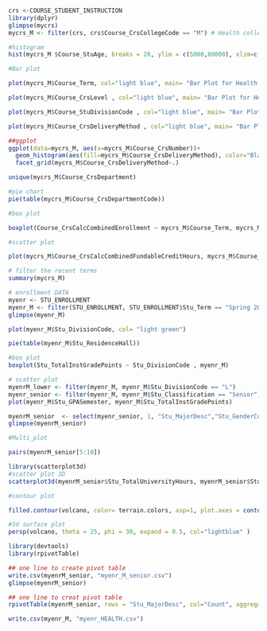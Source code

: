 


```{r}
crs <-COURSE_STUDENT_INSTRUCTION
library(dplyr)
glimpse(mycrs)
mycrs_M <- filter(crs, crs$Course_CrsCollegeCode == "M") # Health college

#histogram
hist(mycrs_M $Course_StuAge, breaks = 20, ylim = c(5000,80000), xlim=c(15,80),col = "Blue", main = "Histogram of Students Age in Health College")
```

```{r}
#Bar plot

plot(mycrs_M$Course_Term, col="light blue", main= "Bar Plot for Health of College" )
```

```{r}
plot(mycrs_M$Course_CrsLevel , col="light blue", main= "Bar Plot for Health of College" )


```

```{r}
plot(mycrs_M$Course_StuDivisionCode , col="light blue", main= "Bar Plot for Health of College" )
```
```{r}
plot(mycrs_M$Course_CrsDeliveryMethod , col="light blue", main= "Bar Plot for Health of College" )

```

```{r}
##ggplot
ggplot(data=mycrs_M, aes(x=mycrs_M$Course_CrsNumber))+
  geom_histogram(aes(fill=mycrs_M$Course_CrsDeliveryMethod), color="Black", bins = 20)+
  facet_grid(mycrs_M$Course_CrsDeliveryMethod~.)
```



```{r}
unique(mycrs_M$Course_CrsDepartment)

```
```{r}
#pie chart
pie(table(mycrs_M$Course_CrsDepartmentCode))
```

```{r}
#box plot

boxplot(Course_CrsCalcCombinedEnrollment ~ mycrs_M$Course_Term, mycrs_M)
```

```{r}

#scatter plot

plot(mycrs_M$Course_CrsCalcCombinedFundableCreditHours, mycrs_M$Course_CrsEnrollment)

```

```{r}
# filter the recent terms
summary(mycrs_M)
```
```{r}
# enrollment DATA
myenr <- STU_ENROLLMENT
myenr_M <- filter(STU_ENROLLMENT, STU_ENROLLMENT$Stu_Term == "Spring 2019" & STU_ENROLLMENT$Stu_CollegeCode == "M")
glimpse(myenr_M)

```
```{r}
plot(myenr_M$Stu_DivisionCode, col= "light green")

```

```{r}
pie(table(myenr_M$Stu_ResidenceHall))
```

```{r}
#box plot
boxplot(Stu_TotalInstGradePoints ~ Stu_DivisionCode , myenr_M)
```

```{r}
# scatter plot
myenrM_lower <- filter(myenr_M, myenr_M$Stu_DivisionCode == "L")
myenr_senior <- filter(myenr_M, myenr_M$Stu_Classification == "Senior")
plot(myenr_M$Stu_GPASemester, myenr_M$Stu_TotalInstGradePoints)

```

```{r}
myenrM_senior  <- select(myenr_senior, 1, "Stu_MajorDesc","Stu_GenderCode","Stu_AdmissionRecentTypeCode","Stu_GPATermHours","Stu_GPAGradePoints","Stu_GPASemester","Stu_TotalUniversityHours","Stu_TotalInstHours","Stu_TotalInstGradePoints")
glimpse(myenrM_senior)
```
```{r}
#Multi_plot

pairs(myenrM_senior[5:10])
```
```{r}
library(scatterplot3d)
#scatter plot 3D
scatterplot3d(myenrM_senior$Stu_TotalUniversityHours, myenrM_senior$Stu_TotalInstHours, myenrM_senior$Stu_TotalInstGradePoints)

```

```{r}
#contour plot

filled.contour(volcano, color= terrain.colors, asp=1, plot.axes = contour(myenrM_senior, add=T))
```

```{r}
#3d surface plot
persp(volcano, theta = 25, phi = 30, expand = 0.5, col="lightblue" )
```

```{r}
library(devtools)
library(rpivotTable)
```
```{r}
## one line to create pivot table
write.csv(myenrM_senior, "myenr_M_senior.csv")
glimpse(myenrM_senior)
```

```{r}

## one line to creat pivot table
rpivotTable(myenrM_senior, rows = "Stu_MajorDesc", col="Count", aggregatorName = "Count", vals= "Stu_MajorDesc", rendererName = "Treemap" )

```
```{r}
write.csv(myenr_M, "myenr_HEALTH.csv")
```

